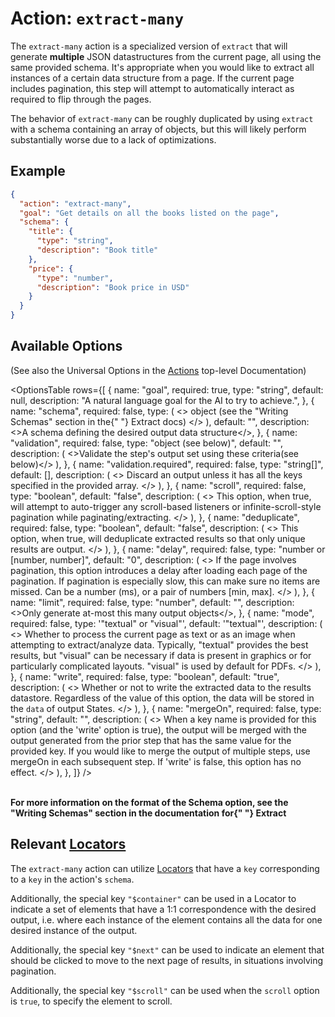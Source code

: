 
# Action: `extract-many`

The `extract-many` action is a specialized version of `extract` that will generate **multiple** JSON datastructures from the current page, all using the same provided schema. It's appropriate when you would like to extract all instances of a certain data structure from a page. If the current page includes pagination, this step will attempt to automatically interact as required to flip through the pages.

The behavior of `extract-many` can be roughly duplicated by using `extract` with a schema containing an array of objects, but this will likely perform substantially worse due to a lack of optimizations.

## Example

```json
{
  "action": "extract-many",
  "goal": "Get details on all the books listed on the page",
  "schema": {
    "title": {
      "type": "string",
      "description": "Book title"
    },
    "price": {
      "type": "number",
      "description": "Book price in USD"
    }
  }
}
```

## Available Options

(See also the Universal Options in the [Actions](/actions) top-level Documentation)

<OptionsTable
  rows={[
    {
      name: "goal",
      required: true,
      type: "string",
      default: null,
      description: "A natural language goal for the AI to try to achieve.",
    },
    {
      name: "schema",
      required: false,
      type: (
        <>
          object (see the "Writing Schemas" section in the{" "}
          <Link to="/actions/extract">Extract docs</Link>)
        </>
      ),
      default: "",
      description: <>A schema defining the desired output data structure</>,
    },
    {
      name: "validation",
      required: false,
      type: "object (see below)",
      default: "",
      description: (
        <>Validate the step's output set using these criteria(see below)</>
      ),
    },
    {
      name: "validation.required",
      required: false,
      type: "string[]",
      default: [],
      description: (
        <>
          Discard an output unless it has all the keys specified in the provided
          array.
        </>
      ),
    },
    {
      name: "scroll",
      required: false,
      type: "boolean",
      default: "false",
      description: (
        <>
          This option, when true, will attempt to auto-trigger any scroll-based
          listeners or infinite-scroll-style pagination while
          paginating/extracting.
        </>
      ),
    },
    {
      name: "deduplicate",
      required: false,
      type: "boolean",
      default: "false",
      description: (
        <>
          This option, when true, will deduplicate extracted results so that
          only unique results are output.
        </>
      ),
    },
    {
      name: "delay",
      required: false,
      type: "number or [number, number]",
      default: "0",
      description: (
        <>
          If the page involves pagination, this option introduces a delay after
          loading each page of the pagination. If pagination is especially slow,
          this can make sure no items are missed. Can be a number (ms), or a
          pair of numbers [min, max].
        </>
      ),
    },
    {
      name: "limit",
      required: false,
      type: "number",
      default: "",
      description: <>Only generate at-most this many output objects</>,
    },
    {
      name: "mode",
      required: false,
      type: '"textual" or "visual"',
      default: '"textual"',
      description: (
        <>
          Whether to process the current page as text or as an image when
          attempting to extract/analyze data. Typically, "textual" provides the
          best results, but "visual" can be necessary if data is present in
          graphics or for particularly complicated layouts. "visual" is used by
          default for PDFs.
        </>
      ),
    },
    {
      name: "write",
      required: false,
      type: "boolean",
      default: "true",
      description: (
        <>
          Whether or not to write the extracted data to the results datastore.
          Regardless of the value of this option, the data will be stored in the
          `data` of output States.
        </>
      ),
    },
    {
      name: "mergeOn",
      required: false,
      type: "string",
      default: "",
      description: (
        <>
          When a key name is provided for this option (and the 'write' option is
          true), the output will be merged with the output generated from the
          prior step that has the same value for the provided key. If you would
          like to merge the output of multiple steps, use mergeOn in each
          subsequent step. If 'write' is false, this option has no effect.
        </>
      ),
    },
  ]}
/>

<br />
<NoteSection>
  <b>
    For more information on the format of the Schema option, see the "Writing
    Schemas" section in the documentation for{" "}
    <Link to="/actions/extract">Extract</Link>
  </b>
</NoteSection>

## Relevant [Locators](/locators)

The `extract-many` action can utilize [Locators](/locators) that have a `key` corresponding to a `key` in the action's `schema`.

Additionally, the special key `"$container"` can be used in a Locator to indicate a set of elements that have a 1:1 correspondence with the desired output, i.e. where each instance of the element contains all the data for one desired instance of the output.

Additionally, the special key `"$next"` can be used to indicate an element that should be clicked to move to the next page of results, in situations involving pagination.

Additionally, the special key `"$scroll"` can be used when the `scroll` option is `true`, to specify the element to scroll.

